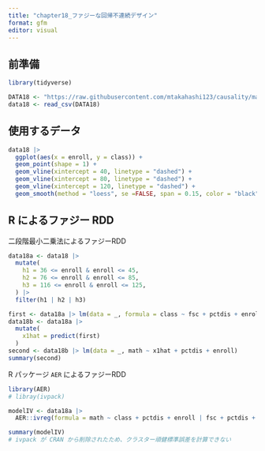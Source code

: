 ```yaml
---
title: "chapter18_ファジーな回帰不連続デザイン"
format: gfm
editor: visual
---
```


## 前準備

```r
library(tidyverse)

DATA18 <- "https://raw.githubusercontent.com/mtakahashi123/causality/main/data18.csv"
data18 <- read_csv(DATA18)
```

## 使用するデータ

```r
data18 |>
  ggplot(aes(x = enroll, y = class)) +
  geom_point(shape = 1) +
  geom_vline(xintercept = 40, linetype = "dashed") +
  geom_vline(xintercept = 80, linetype = "dashed") +
  geom_vline(xintercept = 120, linetype = "dashed") +
  geom_smooth(method = "loess", se =FALSE, span = 0.15, color = "black")
```

## R によるファジー RDD

二段階最小二乗法によるファジーRDD

```r
data18a <- data18 |>
  mutate(
    h1 = 36 <= enroll & enroll <= 45,
    h2 = 76 <= enroll & enroll <= 85,
    h3 = 116 <= enroll & enroll <= 125,
  ) |>
  filter(h1 | h2 | h3)

first <- data18a |> lm(data = _, formula = class ~ fsc + pctdis + enroll)
data18b <- data18a |>
  mutate(
    x1hat = predict(first)
  )
second <- data18b |> lm(data = _, math ~ x1hat + pctdis + enroll)
summary(second)
```

R パッケージ `AER` によるファジーRDD

```r
library(AER)
# libray(ivpack)

modelIV <- data18a |>
  AER::ivreg(formula = math ~ class + pctdis + enroll | fsc + pctdis + enroll, data = _)

summary(modelIV)
# ivpack が CRAN から削除されたため、クラスター頑健標準誤差を計算できない
```
